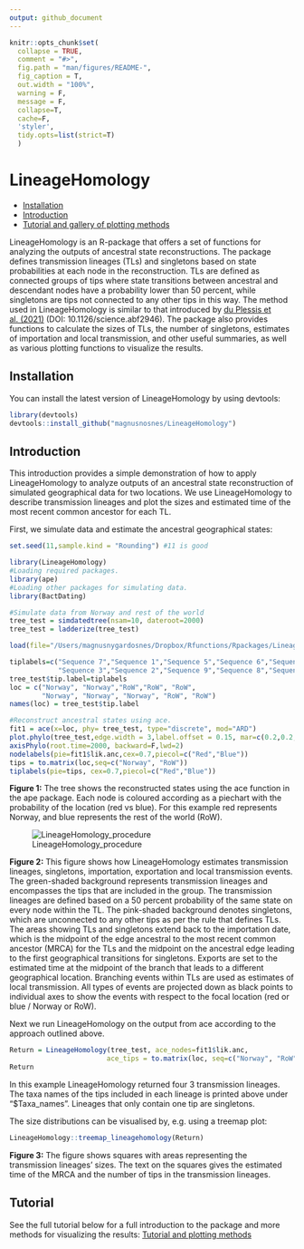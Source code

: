 ```yaml
---
output: github_document
---
```


```r
knitr::opts_chunk$set(
  collapse = TRUE,
  comment = "#>",
  fig.path = "man/figures/README-",
  fig_caption = T,
  out.width = "100%",
  warning = F,
  message = F,
  collapse=T, 
  cache=F, 
  'styler', 
  tidy.opts=list(strict=T)
  )
```

# LineageHomology

-   [Installation](#installation)
-   [Introduction](#introduction)
-   [Tutorial and gallery of plotting methods](#tutorial)

LineageHomology is an R-package that offers a set of functions for analyzing the outputs of ancestral state reconstructions. The package defines transmission lineages (TLs) and singletons based on state probabilities at each node in the reconstruction. TLs are defined as connected groups of tips where state transitions between ancestral and descendant nodes have a probability lower than 50 percent, while singletons are tips not connected to any other tips in this way. The method used in LineageHomology is similar to that introduced by [du Plessis et al. (2021)](https://www.science.org/doi/10.1126/science.abf2946) (DOI: 10.1126/science.abf2946). The package also provides functions to calculate the sizes of TLs, the number of singletons, estimates of importation and local transmission, and other useful summaries, as well as various plotting functions to visualize the results.

## Installation {#installation}

You can install the latest version of LineageHomology by using devtools:

```r
library(devtools)
devtools::install_github("magnusnosnes/LineageHomology")
```

## Introduction {#introduction}

This introduction provides a simple demonstration of how to apply LineageHomology to analyze outputs of an ancestral state reconstruction of simulated geographical data for two locations. We use LineageHomology to describe transmission lineages and plot the sizes and estimated time of the most recent common ancestor for each TL.

First, we simulate data and estimate the ancestral geographical states:

```r
set.seed(11,sample.kind = "Rounding") #11 is good
```

```r
library(LineageHomology)
#Loading required packages.
library(ape)
#Loading other packages for simulating data. 
library(BactDating)

#Simulate data from Norway and rest of the world
tree_test = simdatedtree(nsam=10, dateroot=2000)
tree_test = ladderize(tree_test)


```

```r
load(file="/Users/magnusnygardosnes/Dropbox/Rfunctions/Rpackages/LineageHomology/Examples_and_plotting_methods/Tree.Rdata") #Overwrite tree because of an issue with the RNG in rmarkdown.

```

```r
tiplabels=c("Sequence 7","Sequence 1","Sequence 5","Sequence 6","Sequence 4",
            "Sequence 3","Sequence 2","Sequence 9","Sequence 8","Sequence 10")
tree_test$tip.label=tiplabels
loc = c("Norway", "Norway","RoW","RoW", "RoW",
        "Norway", "Norway", "Norway", "RoW", "RoW")
names(loc) = tree_test$tip.label

#Reconstruct ancestral states using ace. 
fit1 = ace(x=loc, phy= tree_test, type="discrete", mod="ARD")
plot.phylo(tree_test,edge.width = 3,label.offset = 0.15, mar=c(0.2,0.2,0.2,0.2))
axisPhylo(root.time=2000, backward=F,lwd=2)
nodelabels(pie=fit1$lik.anc,cex=0.7,piecol=c("Red","Blue"))
tips = to.matrix(loc,seq=c("Norway", "RoW"))
tiplabels(pie=tips, cex=0.7,piecol=c("Red","Blue"))
```

**Figure 1:** The tree shows the reconstructed states using the ace function in the ape package. Each node is coloured according as a piechart with the probability of the location (red vs blue). For this example red represents Norway, and blue represents the rest of the world (RoW).

![LineageHomology_procedure](./Examples_and_plotting_methods/How_it_works.png) 

**Figure 2:** This figure shows how LineageHomology estimates transmission lineages, singletons, importation, exportation and local transmission events. The green-shaded background represents transmission lineages and encompasses the tips that are included in the group. The transmission lineages are defined based on a 50 percent probability of the same state on every node within the TL. The pink-shaded background denotes singletons, which are unconnected to any other tips as per the rule that defines TLs. The areas showing TLs and singletons extend back to the importation date, which is the midpoint of the edge ancestral to the most recent common ancestor (MRCA) for the TLs and the midpoint on the ancestral edge leading to the first geographical transitions for singletons. Exports are set to the estimated time at the midpoint of the branch that leads to a different geographical location. Branching events within TLs are used as estimates of local transmission. All types of events are projected down as black points to individual axes to show the events with respect to the focal location (red or blue / Norway or RoW).

Next we run LineageHomology on the output from ace according to the approach outlined above.

```r
Return = LineageHomology(tree_test, ace_nodes=fit1$lik.anc,
                        ace_tips = to.matrix(loc, seq=c("Norway", "RoW")), start_time=2000)
Return
```

In this example LineageHomology returned four 3 transmission lineages. The taxa names of the tips included in each lineage is printed above under "\$Taxa_names". Lineages that only contain one tip are singletons.

The size distributions can be visualised by, e.g. using a treemap plot:

```r
LineageHomology::treemap_lineagehomology(Return)
```

**Figure 3:** The figure shows squares with areas representing the transmission lineages' sizes. The text on the squares gives the estimated time of the MRCA and the number of tips in the transmission lineages.

## Tutorial {#tutorial}

See the full tutorial below for a full introduction to the package and more methods for visualizing the results: [Tutorial and plotting methods](https://github.com/magnusnosnes/LineageHomology/blob/master/Examples_and_plotting_methods/Simple_example/Basic_plotting.md)
